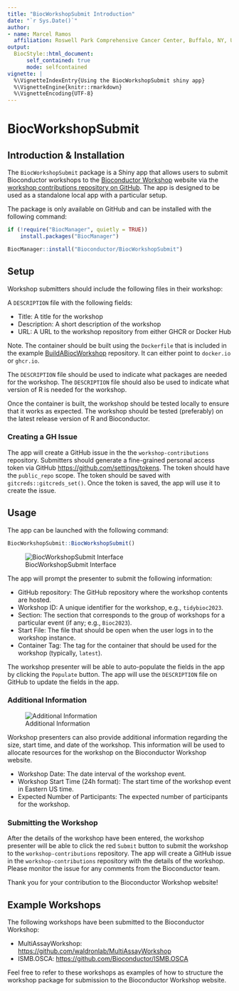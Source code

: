 ```yaml
---
title: "BiocWorkshopSubmit Introduction"
date: "`r Sys.Date()`"
author:
- name: Marcel Ramos
  affiliation: Roswell Park Comprehensive Cancer Center, Buffalo, NY, US
output:
  BiocStyle::html_document:
      self_contained: true
      mode: selfcontained
vignette: |
  %\VignetteIndexEntry{Using the BiocWorkshopSubmit shiny app}
  %\VignetteEngine{knitr::rmarkdown}
  %\VignetteEncoding{UTF-8}
---
```


# BiocWorkshopSubmit

## Introduction & Installation

The `BiocWorkshopSubmit` package is a Shiny app that allows users to submit
Bioconductor workshops to the
[Bioconductor Workshop](https://workshop.bioconductor.org) website via the
[workshop contributions repository on GitHub](https://github.com/Bioconductor/workshop-contributions).
The app is designed to be used as a standalone local app with a particular
setup.

The package is only available on GitHub and can be installed with the following
command:

```r
if (!require("BiocManager", quietly = TRUE))
    install.packages("BiocManager")

BiocManager::install("Bioconductor/BiocWorkshopSubmit")
```    

## Setup

Workshop submitters should include the following files in their workshop:

A `DESCRIPTION` file with the following fields:

- Title: A title for the workshop
- Description: A short description of the workshop
- URL: A URL to the workshop repository from either GHCR or Docker Hub

Note. The container should be built using the `Dockerfile` that is included in
the example
[BuildABiocWorkshop](https://github.com/bioconductor/buildabiocworkshop)
repository. It can either point to `docker.io` or `ghcr.io`.
    
The `DESCRIPTION` file should be used to indicate what packages are needed for
the workshop. The `DESCRIPTION` file should also be used to indicate what
version of R is needed for the workshop.

Once the container is built, the workshop should be tested locally to ensure
that it works as expected. The workshop should be tested (preferably) on the
latest release version of R and Bioconductor.

### Creating a GH Issue

The app will create a GitHub issue in the the `workshop-contributions`
repository. Submitters should generate a fine-grained personal access token
via GitHub <https://github.com/settings/tokens>. The token should have the
`public_repo` scope. The token should be saved with `gitcreds::gitcreds_set()`.
Once the token is saved, the app will use it to create the issue.

## Usage

The app can be launched with the following command:

```r
BiocWorkshopSubmit::BiocWorkshopSubmit()
```

![BiocWorkshopSubmit Interface](https://raw.githubusercontent.com/Bioconductor/BiocWorkshopSubmit/devel/vignettes/BiocWorkshopSubmit_interface.png)

The app will prompt the presenter to submit the following information:

- GitHub repository: The GitHub repository where the workshop contents are
hosted.
- Workshop ID: A unique identifier for the workshop, e.g., `tidybioc2023`.
- Section: The section that corresponds to the group of workshops for a
particular event (if any; e.g., `Bioc2023`).
- Start File: The file that should be open when the user logs in to the workshop
instance.
- Container Tag: The tag for the container that should be used for the workshop
(typically, `latest`).

The workshop presenter will be able to auto-populate the fields in the app
by clicking the `Populate` button. The app will use the `DESCRIPTION` file
on GitHub to update the fields in the app.

### Additional Information

![Additional Information](https://raw.githubusercontent.com/Bioconductor/BiocWorkshopSubmit/devel/vignettes/AdditionalInformation.png)

Workshop presenters can also provide additional information regarding the size,
start time, and date of the workshop. This information will be used to allocate
resources for the workshop on the Bioconductor Workshop website.

- Workshop Date: The date interval of the workshop event.
- Workshop Start Time (24h format): The start time of the workshop event in
Eastern US time.
- Expected Number of Participants: The expected number of participants for the
workshop.

### Submitting the Workshop

After the details of the workshop have been entered, the workshop presenter
will be able to click the red `Submit` button to submit the workshop to the
`workshop-contributions` repository. The app will create a GitHub issue in the
`workshop-contributions` repository with the details of the workshop.
Please monitor the issue for any comments from the Bioconductor team.

Thank you for your contribution to the Bioconductor Workshop website!

## Example Workshops

The following workshops have been submitted to the Bioconductor Workshop:

- MultiAssayWorkshop: <https://github.com/waldronlab/MultiAssayWorkshop>
- ISMB.OSCA: <https://github.com/Bioconductor/ISMB.OSCA>

Feel free to refer to these workshops as examples of how to structure the
workshop package for submission to the Bioconductor Workshop website.
